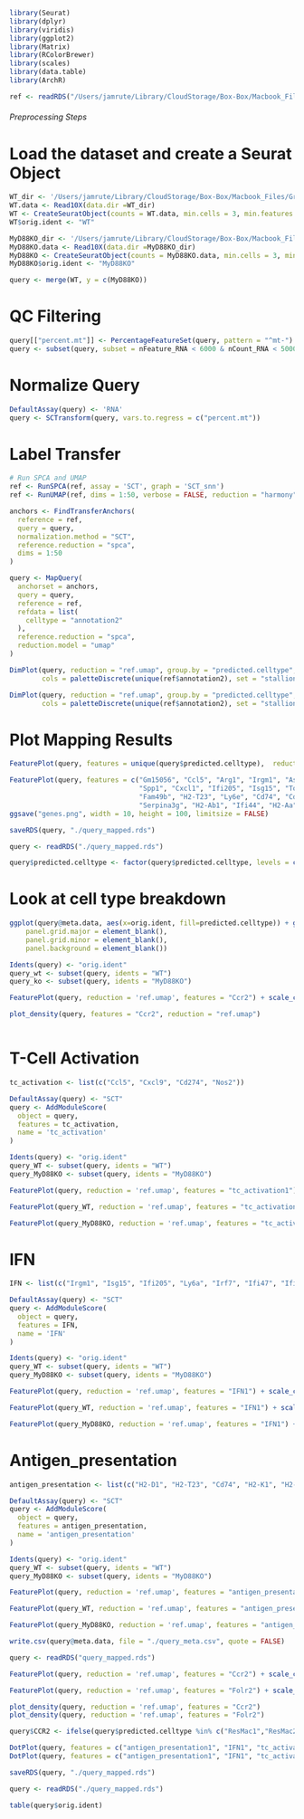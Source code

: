 ```r
library(Seurat)
library(dplyr)
library(viridis)
library(ggplot2)
library(Matrix)
library(RColorBrewer)
library(scales)
library(data.table)
library(ArchR)
```

```r
ref <- readRDS("/Users/jamrute/Library/CloudStorage/Box-Box/Macbook_Files/Grad_School/Secondary\ Projects/Ben_transplant/Combined/harmony_integration/annotation/integrated_annotated.rds")
```

###### Preprocessing Steps

# Load the dataset and create a Seurat Object
```r
WT_dir <- '/Users/jamrute/Library/CloudStorage/Box-Box/Macbook_Files/Grad_School/Secondary\ Projects/Ben_transplant/MyD88_KO/Matrices/Wildtype-WT/filtered_feature_bc_matrix/'
WT.data <- Read10X(data.dir =WT_dir)
WT <- CreateSeuratObject(counts = WT.data, min.cells = 3, min.features = 200)
WT$orig.ident <- "WT"

MyD88KO_dir <- '/Users/jamrute/Library/CloudStorage/Box-Box/Macbook_Files/Grad_School/Secondary\ Projects/Ben_transplant/MyD88_KO/Matrices/MyD88_Day_3KO/filtered_feature_bc_matrix/'
MyD88KO.data <- Read10X(data.dir =MyD88KO_dir)
MyD88KO <- CreateSeuratObject(counts = MyD88KO.data, min.cells = 3, min.features = 200)
MyD88KO$orig.ident <- "MyD88KO"

query <- merge(WT, y = c(MyD88KO))
```

# QC Filtering
```r
query[["percent.mt"]] <- PercentageFeatureSet(query, pattern = "^mt-")
query <- subset(query, subset = nFeature_RNA < 6000 & nCount_RNA < 50000 & percent.mt < 10)
```

# Normalize Query
```r
DefaultAssay(query) <- 'RNA'
query <- SCTransform(query, vars.to.regress = c("percent.mt"))
```

# Label Transfer
```r
# Run SPCA and UMAP
ref <- RunSPCA(ref, assay = 'SCT', graph = 'SCT_snn')
ref <- RunUMAP(ref, dims = 1:50, verbose = FALSE, reduction = "harmony", return.model = TRUE)
```

```r
anchors <- FindTransferAnchors(
  reference = ref,
  query = query,
  normalization.method = "SCT",
  reference.reduction = "spca",
  dims = 1:50
)
```

```r
query <- MapQuery(
  anchorset = anchors,
  query = query,
  reference = ref,
  refdata = list(
    celltype = "annotation2"
  ),
  reference.reduction = "spca", 
  reduction.model = "umap"
)
```

```r
DimPlot(query, reduction = "ref.umap", group.by = "predicted.celltype", label = FALSE,
        cols = paletteDiscrete(unique(ref$annotation2), set = "stallion"))

DimPlot(query, reduction = "ref.umap", group.by = "predicted.celltype", label = FALSE,
        cols = paletteDiscrete(unique(ref$annotation2), set = "stallion"), split.by = "orig.ident")
```

# Plot Mapping Results
```r
FeaturePlot(query, features = unique(query$predicted.celltype),  reduction = "ref.umap", cols = c("lightgrey", "darkred"), ncol = 4) & theme(plot.title = element_text(size = 10))
```

```r
FeaturePlot(query, features = c("Gm15056", "Ccl5", "Arg1", "Irgm1", "Ass1", "Ly6a", "Cxcl9", "Serpina3i", "Il1rn",
                                "Spp1", "Cxcl1", "Ifi205", "Isg15", "Top2a", "H2-D1", "Slamf8", "Irf7", "Ccl9",
                                "Fam49b", "H2-T23", "Ly6e", "Cd74", "Cd274", "H2-K1", "Cx3cr1", "H2-DMa", "Ifi47",
                                "Serpina3g", "H2-Ab1", "Ifi44", "H2-Aa", "Oasl2", "Cxcl2", "H2-Q4", "Nos2", "Ifi209", "Nrp2"),  reduction = "ref.umap", ncol=3, split.by = "orig.ident")
ggsave("genes.png", width = 10, height = 100, limitsize = FALSE)
```

```r
saveRDS(query, "./query_mapped.rds")
```

```r
query <- readRDS("./query_mapped.rds")
```

```r
query$predicted.celltype <- factor(query$predicted.celltype, levels = c("Mono1","Mono2","Mac1","Mac2","Mac3","Mac4","Mac5","Mac6","ResMac1","ResMac2","DC"))
```

# Look at cell type breakdown
```r
ggplot(query@meta.data, aes(x=orig.ident, fill=predicted.celltype)) + geom_bar(position = "fill") + theme_linedraw() + theme(axis.text.x = element_text(angle = 90)) +  scale_fill_manual(values=as.vector(paletteDiscrete(unique(ref$annotation2), set = "stallion"))) + theme(axis.line = element_line(colour = "black"),
    panel.grid.major = element_blank(),
    panel.grid.minor = element_blank(),
    panel.background = element_blank()) 
```

```r
Idents(query) <- "orig.ident"
query_wt <- subset(query, idents = "WT")
query_ko <- subset(query, idents = "MyD88KO")
```

```r
FeaturePlot(query, reduction = 'ref.umap', features = "Ccr2") + scale_color_gradientn(colors=c("blue","turquoise2","yellow","red","red4"), oob=scales::squish, limits=c(0,2))

plot_density(query, features = "Ccr2", reduction = "ref.umap")
```

```r

```


# T-Cell Activation
```r
tc_activation <- list(c("Ccl5", "Cxcl9", "Cd274", "Nos2"))

DefaultAssay(query) <- "SCT"
query <- AddModuleScore(
  object = query,
  features = tc_activation,
  name = 'tc_activation'
)

Idents(query) <- "orig.ident"
query_WT <- subset(query, idents = "WT")
query_MyD88KO <- subset(query, idents = "MyD88KO")
```

```r
FeaturePlot(query, reduction = 'ref.umap', features = "tc_activation1") + scale_color_gradientn(colors=c("blue","turquoise2","yellow","red","red4"), oob=scales::squish, limits=c(0,1))

FeaturePlot(query_WT, reduction = 'ref.umap', features = "tc_activation1") + scale_color_gradientn(colors=c("blue","turquoise2","yellow","red","red4"), oob=scales::squish, limits=c(0,1))

FeaturePlot(query_MyD88KO, reduction = 'ref.umap', features = "tc_activation1") + scale_color_gradientn(colors=c("blue","turquoise2","yellow","red","red4"), oob=scales::squish, limits=c(0,1))
```

# IFN
```r
IFN <- list(c("Irgm1", "Isg15", "Ifi205", "Ly6a", "Irf7", "Ifi47", "Ifi44", "Oasl2"))

DefaultAssay(query) <- "SCT"
query <- AddModuleScore(
  object = query,
  features = IFN,
  name = 'IFN'
)

Idents(query) <- "orig.ident"
query_WT <- subset(query, idents = "WT")
query_MyD88KO <- subset(query, idents = "MyD88KO")
```

```r
FeaturePlot(query, reduction = 'ref.umap', features = "IFN1") + scale_color_gradientn(colors=c("blue","turquoise2","yellow","red","red4"), oob=scales::squish, limits=c(0,1))

FeaturePlot(query_WT, reduction = 'ref.umap', features = "IFN1") + scale_color_gradientn(colors=c("blue","turquoise2","yellow","red","red4"), oob=scales::squish, limits=c(0,1))

FeaturePlot(query_MyD88KO, reduction = 'ref.umap', features = "IFN1") + scale_color_gradientn(colors=c("blue","turquoise2","yellow","red","red4"), oob=scales::squish, limits=c(0,1)) 
```


# Antigen_presentation
```r
antigen_presentation <- list(c("H2-D1", "H2-T23", "Cd74", "H2-K1", "H2-DMa", "H2-Ab1", "H2-Aa", "H2-Q4"))

DefaultAssay(query) <- "SCT"
query <- AddModuleScore(
  object = query,
  features = antigen_presentation,
  name = 'antigen_presentation'
)

Idents(query) <- "orig.ident"
query_WT <- subset(query, idents = "WT")
query_MyD88KO <- subset(query, idents = "MyD88KO")
```

```r
FeaturePlot(query, reduction = 'ref.umap', features = "antigen_presentation1") + scale_color_gradientn(colors=c("blue","turquoise2","yellow","red","red4"), oob=scales::squish, limits=c(0,1))

FeaturePlot(query_WT, reduction = 'ref.umap', features = "antigen_presentation1") + scale_color_gradientn(colors=c("blue","turquoise2","yellow","red","red4"), oob=scales::squish, limits=c(0,1))

FeaturePlot(query_MyD88KO, reduction = 'ref.umap', features = "antigen_presentation1") + scale_color_gradientn(colors=c("blue","turquoise2","yellow","red","red4"), oob=scales::squish, limits=c(0,1))
```

```r
write.csv(query@meta.data, file = "./query_meta.csv", quote = FALSE)
```

```r
query <- readRDS("query_mapped.rds")
```

```r
FeaturePlot(query, reduction = 'ref.umap', features = "Ccr2") + scale_color_gradientn(colors=c("blue","turquoise2","yellow","red","red4"), oob=scales::squish, limits=c(0,2))

FeaturePlot(query, reduction = 'ref.umap', features = "Folr2") + scale_color_gradientn(colors=c("blue","turquoise2","yellow","red","red4"), oob=scales::squish, limits=c(0,1))
```

```r
plot_density(query, reduction = 'ref.umap', features = "Ccr2")
plot_density(query, reduction = 'ref.umap', features = "Folr2")
```

```r
query$CCR2 <- ifelse(query$predicted.celltype %in% c("ResMac1","ResMac2"), "CCR2Neg", "CCR2Pos")
```

```r
DotPlot(query, features = c("antigen_presentation1", "IFN1", "tc_activation1"), group.by = "predicted.celltype") + RotatedAxis()
DotPlot(query, features = c("antigen_presentation1", "IFN1", "tc_activation1"), group.by = "CCR2") + RotatedAxis()
```

```r
saveRDS(query, "./query_mapped.rds")
```

```r
query <- readRDS("./query_mapped.rds")
```


```r
table(query$orig.ident)
```


